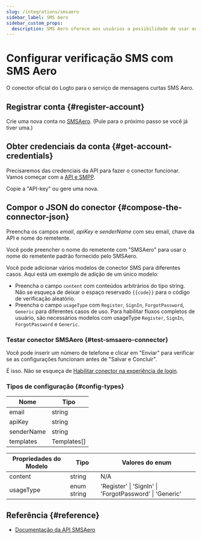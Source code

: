 ```yaml
---
slug: /integrations/smsaero
sidebar_label: SMS Aero
sidebar_custom_props:
  description: SMS Aero oferece aos usuários a possibilidade de usar envio de SMS em 5 minutos sem a necessidade de visualizar o contrato. Aos desenvolvedores é oferecido um API conveniente com classes acessíveis e suporte por chat 24x7.
---
```



# Configurar verificação SMS com SMS Aero

O conector oficial do Logto para o serviço de mensagens curtas SMS Aero.

<GuideTip />

## Registrar conta \{#register-account}

Crie uma nova conta no [SMSAero](https://smsaero.ru/). (Pule para o próximo passo se você já tiver uma.)

## Obter credenciais da conta \{#get-account-credentials}

Precisaremos das credenciais da API para fazer o conector funcionar. Vamos começar com
a [API e SMPP](https://smsaero.ru/cabinet/settings/apikey/).

Copie a "API-key" ou gere uma nova.

## Compor o JSON do conector \{#compose-the-connector-json}

Preencha os campos _email_, _apiKey_ e _senderName_ com seu email, chave da API e nome do remetente.

Você pode preencher o nome do remetente com "SMSAero" para usar o nome do remetente padrão fornecido pelo SMSAero.

Você pode adicionar vários modelos de conector SMS para diferentes casos. Aqui está um exemplo de adição de um único modelo:

- Preencha o campo `content` com conteúdos arbitrários do tipo string. Não se esqueça de deixar o espaço reservado `{{code}}` para o código de verificação aleatório.
- Preencha o campo `usageType` com `Register`, `SignIn`, `ForgotPassword`, `Generic` para diferentes casos de uso. Para habilitar fluxos completos de usuário, são necessários modelos com usageType `Register`, `SignIn`, `ForgotPassword` e `Generic`.

### Testar conector SMSAero \{#test-smsaero-connector}

Você pode inserir um número de telefone e clicar em "Enviar" para verificar se as configurações funcionam antes de "Salvar e Concluir".

É isso. Não se esqueça de
[Habilitar conector na experiência de login](/connectors/sms-connectors/#enable-phone-number-sign-up-or-sign-in).

### Tipos de configuração \{#config-types}

| Nome       | Tipo        |
| ---------- | ----------- |
| email      | string      |
| apiKey     | string      |
| senderName | string      |
| templates  | Templates[] |

| Propriedades do Modelo | Tipo        | Valores do enum                                         |
| ---------------------- | ----------- | ------------------------------------------------------- |
| content                | string      | N/A                                                     |
| usageType              | enum string | 'Register' \| 'SignIn' \| 'ForgotPassword' \| 'Generic' |

## Referência \{#reference}

- [Documentação da API SMSAero](https://smsaero.ru/integration/documentation/api/)
